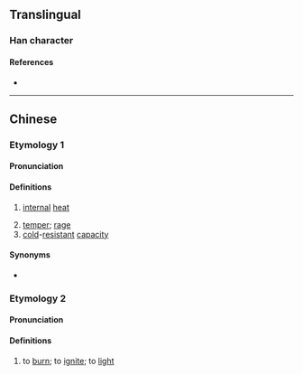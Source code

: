 {{character info}}
==Translingual==

===Han character===
{{Han char|rn=86|rad=火|as=07|sn=11|four=|canj=QLF,XQLF|ids=⿱折火}}

====References====
* {{Han ref|kx=0671.140|dkj=19041|dj=1080.110|hdz=32203.050|uh=70F2|ud=28914}}

----

==Chinese==
{{zh-forms}}

===Etymology 1===

====Pronunciation====
{{zh-pron
|m=xiè
|c=hit3
|cat=n
}}

====Definitions====
{{zh-hanzi}}

# {{lb|zh|TCM}} [[internal]] [[heat]]
# [[temper]]; [[rage]]
# [[cold]]-[[resistant]] [[capacity]]

====Synonyms====
* {{sense|internal heat (traditional Chinese medicine}}
{{zh-syn-saurus|火氣}}

===Etymology 2===

====Pronunciation====
{{zh-pron
|m=chè
|c=
|cat=v
}}

====Definitions====
{{zh-hanzi}}

# to [[burn]]; to [[ignite]]; to [[light]]